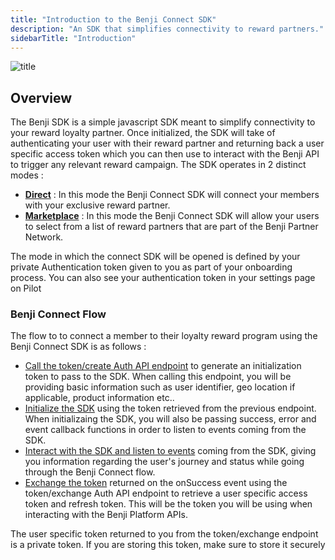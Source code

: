 ```yaml
---
title: "Introduction to the Benji Connect SDK"
description: "An SDK that simplifies connectivity to reward partners."
sidebarTitle: "Introduction"
---
```


![title](/images/connect/connect_flow.png)

## Overview

The Benji SDK is a simple javascript SDK meant to simplify connectivity to your reward loyalty partner. Once initialized, the SDK will take of authenticating your user with their reward partner and returning back a user specific access token which you can then use to interact with the Benji API to trigger any relevant reward campaign. The SDK operates in 2 distinct modes :

- [**Direct**](/pilot/concepts) : In this mode the Benji Connect SDK will connect your members with your exclusive reward partner.
- [**Marketplace**](/pilot/concepts) : In this mode the Benji Connect SDK will allow your users to select from a list of reward partners that are part of the Benji Partner Network.

<Tip>
  The mode in which the connect SDK will be opened is defined by your private Authentication token given to you as part of your onboarding process. You can also see your authentication token in your settings page on Pilot
</Tip>

### Benji Connect Flow

The flow to to connect a member to their loyalty reward program using the Benji Connect SDK is as follows :

- [Call the token/create Auth API endpoint](/connect/create_token) to generate an initialization token to pass to the SDK. When calling this endpoint, you will be providing basic information such as user identifier, geo location if applicable, product information etc..
- [Initialize the SDK](/connect/initialization) using the token retrieved from the previous endpoint. When initializaing the SDK, you will also be passing success, error and event callback functions in order to listen to events coming from the SDK.
- [Interact with the SDK and listen to events](/connect/methods) coming from the SDK, giving you information regarding the user's journey and status while going through the Benji Connect flow.
- [Exchange the token](/connect/exchange_token) returned on the onSuccess event using the token/exchange Auth API endpoint to retrieve a user specific access token and refresh token. This will be the token you will be using when interacting with the Benji Platform APIs.

<Warning>
  The user specific token returned to you from the token/exchange endpoint is a private token. If you are storing this token, make sure to store it securely
</Warning>